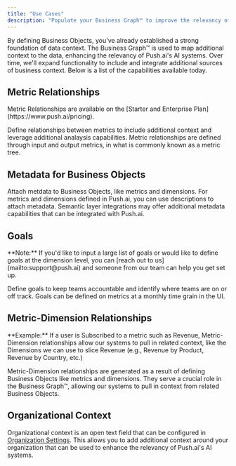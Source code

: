 ```yaml
---
title: "Use Cases"
description: "Populate your Business Graph™ to improve the relevancy of Push.ai's AI systems."
---
```


By defining Business Objects, you've already established a strong foundation of data context. The Business Graph™ is used to map additional context to the data, enhancing the relevancy of Push.ai's AI systems. Over time, we'll expand functionality to include and integrate additional sources of business context. Below is a list of the capabilities available today.

## Metric Relationships

<Check>
  Metric Relationships are available on the [Starter and Enterprise
  Plan](https://www.push.ai/pricing).
</Check>

Define relationships between metrics to include additional context and leverage additional analaysis capabilities. Metric relationships are defined through input and output metrics, in what is commonly known as a metric tree.

## Metadata for Business Objects

Attach metdata to Business Objects, like metrics and dimensions. For metrics and dimensions defined in Push.ai, you can use descriptions to attach metadata. Semantic layer integrations may offer additional metadata capabilities that can be integrated with Push.ai.

## Goals

<Note>
  **Note:** If you'd like to input a large list of goals or would like to define
  goals at the dimension level, you can [reach out to
  us](mailto:support@push.ai) and someone from our team can help you get set up.
</Note>

Define goals to keep teams accountable and identify where teams are on or off track. Goals can be defined on metrics at a monthly time grain in the UI.

## Metric-Dimension Relationships

<Note>
  **Example:** If a user is Subscribed to a metric such as Revenue,
  Metric-Dimension relationships allow our systems to pull in related context,
  like the Dimensions we can use to slice Revenue (e.g., Revenue by Product,
  Revenue by Country, etc.)
</Note>

Metric-Dimension relationships are generated as a result of defining Business Objects like metrics and dimensions. They serve a crucial role in the Business Graph™, allowing our systems to pull in context from related Business Objects.

## Organizational Context

Organizational context is an open text field that can be configured in [Organization Settings](https://app.push.ai/settings). This allows you to add additional context around your organization that can be used to enhance the relevancy of Push.ai's AI systems.
